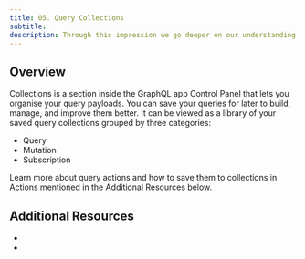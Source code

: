```yaml
---
title: 05. Query Collections
subtitle:
description: Through this impression we go deeper on our understanding about Collections
---
```


## Overview

Collections is a section inside the GraphQL app Control Panel that lets you organise your query payloads. You can save your queries for later to build, manage, and improve them better. It can be viewed as a library of your saved query collections grouped by three categories:

- Query
- Mutation
- Subscription

Learn more about query actions and how to save them to collections in Actions mentioned in the Additional Resources below.

## Additional Resources

-
-
